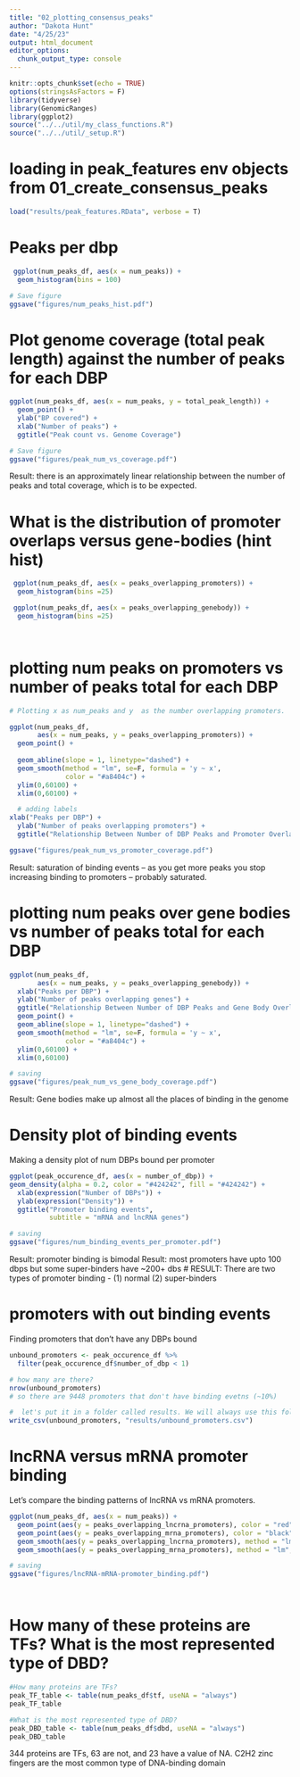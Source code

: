 ```yaml
---
title: "02_plotting_consensus_peaks"
author: "Dakota Hunt"
date: "4/25/23"
output: html_document
editor_options: 
  chunk_output_type: console
---
```


```r
knitr::opts_chunk$set(echo = TRUE)
options(stringsAsFactors = F)
library(tidyverse)
library(GenomicRanges)
library(ggplot2)
source("../../util/my_class_functions.R")
source("../../util/_setup.R")

```

# loading in peak_features env objects from 01_create_consensus_peaks
```r

load("results/peak_features.RData", verbose = T)

```


# Peaks per dbp
```r

 ggplot(num_peaks_df, aes(x = num_peaks)) + 
  geom_histogram(bins = 100)

# Save figure
ggsave("figures/num_peaks_hist.pdf")

```


# Plot genome coverage (total peak length) against the number of peaks for each DBP
```r

ggplot(num_peaks_df, aes(x = num_peaks, y = total_peak_length)) +
  geom_point() + 
  ylab("BP covered") +
  xlab("Number of peaks") +
  ggtitle("Peak count vs. Genome Coverage")

# Save figure
ggsave("figures/peak_num_vs_coverage.pdf")


```
Result: there is an approximately linear relationship between the number of peaks and total coverage, which is to be expected.

# What is the distribution of promoter overlaps versus gene-bodies (hint hist)
```r
 ggplot(num_peaks_df, aes(x = peaks_overlapping_promoters)) + 
  geom_histogram(bins =25)

 ggplot(num_peaks_df, aes(x = peaks_overlapping_genebody)) + 
  geom_histogram(bins =25)

                 
```


# plotting num peaks on promoters vs number of peaks total for each DBP

```r
# Plotting x as num_peaks and y  as the number overlapping promoters.

ggplot(num_peaks_df,
       aes(x = num_peaks, y = peaks_overlapping_promoters)) +
  geom_point() +
  
  geom_abline(slope = 1, linetype="dashed") +
  geom_smooth(method = "lm", se=F, formula = 'y ~ x',
              color = "#a8404c") +
  ylim(0,60100) +
  xlim(0,60100) +

  # adding labels
xlab("Peaks per DBP") +
  ylab("Number of peaks overlapping promoters") +
  ggtitle("Relationship Between Number of DBP Peaks and Promoter Overlaps")

ggsave("figures/peak_num_vs_promoter_coverage.pdf")

```
Result: saturation of binding events -- as you get more peaks 
you stop increasing binding to promoters -- probably saturated.

# plotting num peaks over gene bodies vs number of peaks total for each DBP
```r

ggplot(num_peaks_df,
       aes(x = num_peaks, y = peaks_overlapping_genebody)) +
  xlab("Peaks per DBP") +
  ylab("Number of peaks overlapping genes") +
  ggtitle("Relationship Between Number of DBP Peaks and Gene Body Overlaps")+
  geom_point() +
  geom_abline(slope = 1, linetype="dashed") +
  geom_smooth(method = "lm", se=F, formula = 'y ~ x',
              color = "#a8404c") +
  ylim(0,60100) +
  xlim(0,60100)

# saving
ggsave("figures/peak_num_vs_gene_body_coverage.pdf")
```
Result: Gene bodies make up almost all the places of binding in the genome




# Density plot of binding events
Making a density plot of num DBPs bound per promoter

```r

ggplot(peak_occurence_df, aes(x = number_of_dbp)) +
geom_density(alpha = 0.2, color = "#424242", fill = "#424242") +
  xlab(expression("Number of DBPs")) +
  ylab(expression("Density")) +
  ggtitle("Promoter binding events",
          subtitle = "mRNA and lncRNA genes") 

# saving
ggsave("figures/num_binding_events_per_promoter.pdf")

```
Result: promoter binding is bimodal
Result: most promoters have upto 100 dbps but some super-binders have ~200+ dbs
# RESULT: There are two types of promoter binding - (1) normal (2) super-binders


# promoters with out binding events
Finding promoters that don't have any DBPs bound
```r

unbound_promoters <- peak_occurence_df %>% 
  filter(peak_occurence_df$number_of_dbp < 1)

# how many are there?
nrow(unbound_promoters)
# so there are 9448 promoters that don't have binding evetns (~10%)

#  let's put it in a folder called results. We will always use this folder structure
write_csv(unbound_promoters, "results/unbound_promoters.csv")

```

# lncRNA versus mRNA promoter binding
Let's compare the binding patterns of lncRNA vs mRNA promoters.
```r

ggplot(num_peaks_df, aes(x = num_peaks)) +
  geom_point(aes(y = peaks_overlapping_lncrna_promoters), color = "red") +
  geom_point(aes(y = peaks_overlapping_mrna_promoters), color = "black") +
  geom_smooth(aes(y = peaks_overlapping_lncrna_promoters), method = "lm", se = FALSE, formula = "y ~ x") +
  geom_smooth(aes(y = peaks_overlapping_mrna_promoters), method = "lm", se = FALSE, formula = "y ~ x")

# saving
ggsave("figures/lncRNA-mRNA-promoter_binding.pdf")




```

# How many of these proteins are TFs? What is the most represented type of DBD?
```r
#How many proteins are TFs?
peak_TF_table <- table(num_peaks_df$tf, useNA = "always")
peak_TF_table

#What is the most represented type of DBD?
peak_DBD_table <- table(num_peaks_df$dbd, useNA = "always")
peak_DBD_table


```
344 proteins are TFs, 63 are not, and 23 have a value of NA.
C2H2 zinc fingers are the most common type of DNA-binding domain

